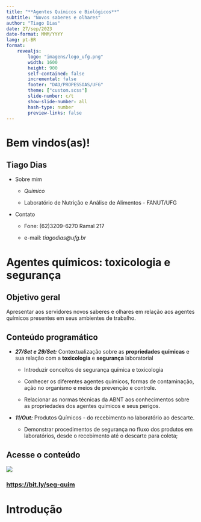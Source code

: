 ```yaml
---
title: "**Agentes Químicos e Biológicos**"
subtitle: "Novos saberes e olhares"
author: "Tiago Dias"
date: 27/sep/2023
date-format: MMM/YYYY
lang: pt-BR
format: 
    revealjs:
        logo: "imagens/logo_ufg.png"
        width: 1600
        height: 900
        self-contained: false
        incremental: false
        footer: "DAD/PROPESSOAS/UFG"
        theme: ["custom.scss"]
        slide-number: c/t
        show-slide-number: all
        hash-type: number
        preview-links: false
---
```


# Bem vindos(as)!

## Tiago Dias {.center .aboutmeslide}

- Sobre mim

    - _Químico_

    - Laboratório de Nutrição e Análise de Alimentos - FANUT/UFG

- Contato

    - Fone: (62)3209-6270 Ramal 217

    - e-mail: _tiagodias@ufg.br_

# Agentes químicos: toxicologia e segurança

## Objetivo geral

Apresentar aos servidores novos saberes e olhares em relação aos agentes químicos presentes em seus ambientes de trabalho.

## Conteúdo programático

- ***27/Set e 29/Set:*** Contextualização sobre as **propriedades químicas** e sua relação com a **toxicologia** e **segurança** laboratorial

    - Introduzir conceitos de segurança química e toxicologia

    - Conhecer os diferentes agentes químicos, formas de contaminação, ação no organismo e meios de prevenção e controle.

    - Relacionar as normas técnicas da ABNT aos conhecimentos sobre as propriedades dos agentes químicos e seus perigos.

- ***11/Out:*** Produtos Químicos - do recebimento no laboratório ao descarte.

    - Demonstrar procedimentos de segurança no fluxo dos produtos em laboratórios, desde o recebimento até o descarte para coleta;

## Acesse o conteúdo

![](/imagens/bit.ly_seg-quim.png)

### [https://bit.ly/seg-quim](https://bit.ly/seg-quim)

# Introdução





